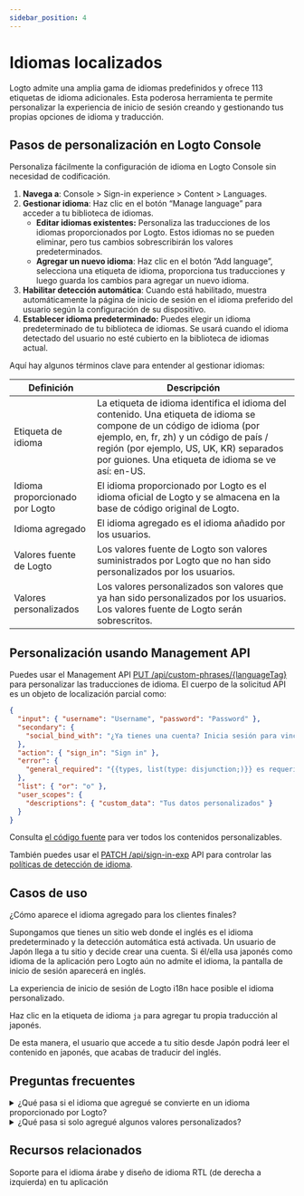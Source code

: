 ```yaml
---
sidebar_position: 4
---
```


# Idiomas localizados

Logto admite una amplia gama de idiomas predefinidos y ofrece 113 etiquetas de idioma adicionales. Esta poderosa herramienta te permite personalizar la experiencia de inicio de sesión creando y gestionando tus propias opciones de idioma y traducción.

## Pasos de personalización en Logto Console

Personaliza fácilmente la configuración de idioma en Logto Console sin necesidad de codificación.

1. **Navega a**: <CloudLink to="/sign-in-experience/content">Console > Sign-in experience > Content > Languages</CloudLink>.
2. **Gestionar idioma**: Haz clic en el botón “Manage language” para acceder a tu biblioteca de idiomas.
   - **Editar idiomas existentes:** Personaliza las traducciones de los idiomas proporcionados por Logto. Estos idiomas no se pueden eliminar, pero tus cambios sobrescribirán los valores predeterminados.
   - **Agregar un nuevo idioma**: Haz clic en el botón ”Add language”, selecciona una etiqueta de idioma, proporciona tus traducciones y luego guarda los cambios para agregar un nuevo idioma.
3. **Habilitar detección automática**: Cuando está habilitado, muestra automáticamente la página de inicio de sesión en el idioma preferido del usuario según la configuración de su dispositivo.
4. **Establecer idioma predeterminado:** Puedes elegir un idioma predeterminado de tu biblioteca de idiomas. Se usará cuando el idioma detectado del usuario no esté cubierto en la biblioteca de idiomas actual.

Aquí hay algunos términos clave para entender al gestionar idiomas:

| Definición                     | Descripción                                                                                                                                                                                                                                                         |
| ------------------------------ | ------------------------------------------------------------------------------------------------------------------------------------------------------------------------------------------------------------------------------------------------------------------- |
| Etiqueta de idioma             | La etiqueta de idioma identifica el idioma del contenido. Una etiqueta de idioma se compone de un código de idioma (por ejemplo, en, fr, zh) y un código de país / región (por ejemplo, US, UK, KR) separados por guiones. Una etiqueta de idioma se ve así: en-US. |
| Idioma proporcionado por Logto | El idioma proporcionado por Logto es el idioma oficial de Logto y se almacena en la base de código original de Logto.                                                                                                                                               |
| Idioma agregado                | El idioma agregado es el idioma añadido por los usuarios.                                                                                                                                                                                                           |
| Valores fuente de Logto        | Los valores fuente de Logto son valores suministrados por Logto que no han sido personalizados por los usuarios.                                                                                                                                                    |
| Valores personalizados         | Los valores personalizados son valores que ya han sido personalizados por los usuarios. Los valores fuente de Logto serán sobrescritos.                                                                                                                             |

## Personalización usando Management API

Puedes usar el Management API [PUT /api/custom-phrases/\{languageTag\}](https://openapi.logto.io/operation/operation-replacecustomphrase) para personalizar las traducciones de idioma. El cuerpo de la solicitud API es un objeto de localización parcial como:

```json
{
  "input": { "username": "Username", "password": "Password" },
  "secondary": {
    "social_bind_with": "¿Ya tienes una cuenta? Inicia sesión para vincular {{methods, list(type: disjunction;)}} con tu identidad social."
  },
  "action": { "sign_in": "Sign in" },
  "error": {
    "general_required": "{{types, list(type: disjunction;)}} es requerido"
  },
  "list": { "or": "o" },
  "user_scopes": {
    "descriptions": { "custom_data": "Tus datos personalizados" }
  }
}
```

Consulta [el código fuente](https://github.com/logto-io/logto/blob/master/packages/phrases-experience/src/locales/en/index.ts) para ver todos los contenidos personalizables.

También puedes usar el [PATCH /api/sign-in-exp](https://openapi.logto.io/group/endpoint-sign-in-experience) API para controlar las [políticas de detección de idioma](https://openapi.logto.io/operation/operation-getsigninexp#operation-getsigninexp-200-body-application-json-languageinfo).

## Casos de uso

¿Cómo aparece el idioma agregado para los clientes finales?

Supongamos que tienes un sitio web donde el inglés es el idioma predeterminado y la detección automática está activada. Un usuario de Japón llega a tu sitio y decide crear una cuenta. Si él/ella usa japonés como idioma de la aplicación pero Logto aún no admite el idioma, la pantalla de inicio de sesión aparecerá en inglés.

La experiencia de inicio de sesión de Logto i18n hace posible el idioma personalizado.

Haz clic en la etiqueta de idioma `ja` para agregar tu propia traducción al japonés.

De esta manera, el usuario que accede a tu sitio desde Japón podrá leer el contenido en japonés, que acabas de traducir del inglés.

## Preguntas frecuentes

<details>
  <summary>¿Qué pasa si el idioma que agregué se convierte en un idioma proporcionado por Logto?</summary>

Junto a la etiqueta de idioma a la izquierda, aparecerá una etiqueta proporcionada por Logto, y el idioma que agregaste ya no será removible. Los valores modificados continúan funcionando y reemplazan los valores originales de Logto. Borra los valores suministrados por el usuario para usar los valores proporcionados por la configuración predeterminada de Logto.

</details>

<details>
  <summary>¿Qué pasa si solo agregué algunos valores personalizados?</summary>

Lo que los usuarios finales ven es el resultado de la fusión de las dos columnas.
Supongamos que solo deseas hacer ajustes a un subconjunto de las copias de contenido original que Logto suministró. La única diferencia entre tu pantalla de registro y la proporcionada por Logto serán las claves que editaste. El resto del contenido permanecerá sin cambios.

</details>

## Recursos relacionados

<Url href="https://blog.logto.io/rtl-language-support">
  Soporte para el idioma árabe y diseño de idioma RTL (de derecha a izquierda) en tu aplicación
</Url>
